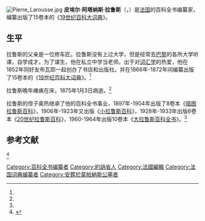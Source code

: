 [[Image:Pierre_Larousse.jpg|thumb]]
'''皮埃尔·阿塔纳斯·拉鲁斯'''（{{lang-fr|Pierre Athanase Larousse}}，{{bd|1817年|10月23日|1875年|1月3日|L}}）是[[法国|法国]]的百科全书编纂家，编纂出版了15卷本的《[[19世纪百科大词典|19世纪百科大词典]]》。

==生平==
拉鲁斯的父亲是一位修车匠。拉鲁斯没有上过大学，但是经常去[[巴黎|巴黎]]的各所大学听课，自学成才。为了谋生，他在私立中学当老师。出于对[[词汇学|词汇学]]的热爱，他在1852年同好友布瓦耶一起创办了书店和出版社。并在1866年-1872年间编纂出版了15卷本的《[[19世纪百科大词典|19世纪百科大词典]]》。<ref name="金常政" />

拉鲁斯晚年瘫痪在床，1875年1月3日病逝。<ref name="金常政" />

拉鲁斯的侄子奥热继承了他的百科全书事业，1897年-1904年出版了8卷本《[[插图拉鲁斯百科|插图拉鲁斯百科]]》，1906年-1923年又出版《[[小拉鲁斯百科|小拉鲁斯百科]]》，1928年-1933年出版6卷本《[[20世纪拉鲁斯百科|20世纪拉鲁斯百科]]》，1960-1964年出版10卷本《[[大拉鲁斯百科全书|大拉鲁斯百科全书]]》。<ref name="金常政" />

==参考文献==
<div class="references-small">
<references>
<ref name="金常政">{{cite book| author = [[金常政|金常政]] | title = 百科全书的故事 | publisher = 北京图书馆出版社 | date = 2005-03 | location = 北京 | pages =55-57 | url = | doi = | id = | isbn = 7501326231 }}</ref>
</references>
</div>

{{Authority control}}
{{DEFAULTSORT:Larousse}}
[[Category:百科全书编纂者|Category:百科全书编纂者]]
[[Category:約訥省人|Category:約訥省人]]
[[Category:法國編輯|Category:法國編輯]]
[[Category:法国词典编纂者|Category:法国词典编纂者]]
[[Category:安葬於蒙帕納斯公墓者|Category:安葬於蒙帕納斯公墓者]]